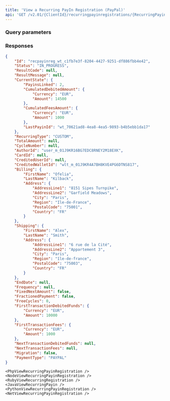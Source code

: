 ```yaml
---
title: 'View a Recurring PayIn Registration (PayPal)'  
api: 'GET /v2.01/{ClientId}/recurringpayinregistrations/{RecurringPayinRegistrationId}'  
---
```




### Query parameters  

<RecurringPayinRegistrationId />  

### Responses  

<AccordionGroup>

<Accordion title="200">  

<IdResponse />  

<Status15Response />  

<ResultCodeResponse />  

<ResultMessageResponse />  

<CurrentStateResponse />  

<RecurringType1Response />  

<TotalAmount1Response />  

<CycleNumber1Response />  

<AuthorIdResponse />  

<CardId2Response />  

<CreditedUserIdResponse />  

<CreditedWalletIdResponse />  

<Billing1Response />  

<Shipping2Response />  

<EndDate1Response />  

<Frequency1Response />  

<FixedNextAmount1Response />  

<FractionedPayment1Response />  

<FreeCycles1Response />  

<FirstTransactionDebitedFundsResponse />  

<FirstTransactionFeesResponse />  

<NextTransactionDebitedFundsResponse />  

<NextTransactionFeesResponse />  

<Migration1Response />

<PaymentType15Response />

</Accordion>

</AccordionGroup>  

<ResponseExample>  

```json 200  
{
    "Id": "recpayinreg_wt_c1fb7e3f-8204-4427-9251-df886fbb4e42",
    "Status": "IN_PROGRESS",
    "ResultCode": null,
    "ResultMessage": null,
    "CurrentState": {
        "PayinsLinked": 2,
        "CumulatedDebitedAmount": {
            "Currency": "EUR",
            "Amount": 14500
        },
        "CumulatedFeesAmount": {
            "Currency": "EUR",
            "Amount": 1000
        },
        "LastPayinId": "wt_70621ad8-4ea8-4ea5-9893-b4b5ebb1da17"
    },
    "RecurringType": "CUSTOM",
    "TotalAmount": null,
    "CycleNumber": null,
    "AuthorId": "user_m_01J9KR16BG7EDC8RNEY2M18EXK",
    "CardId": null,
    "CreditedUserId": null,
    "CreditedWalletId": "wlt_m_01J9KR4A7BH8KVE4PG6DTNS817",
    "Billing": {
        "FirstName": "Ofelia",
        "LastName": "Kilback",
        "Address": {
            "AddressLine1": "8151 Sipes Turnpike",
            "AddressLine2": "Garfield Meadows",
            "City": "Paris",
            "Region": "Ile-de-France",
            "PostalCode": "75001",
            "Country": "FR"
        }
    },
    "Shipping": {
        "FirstName": "Alex",
        "LastName": "Smith",
        "Address": {
            "AddressLine1": "6 rue de la Cité",
            "AddressLine2": "Appartement 3",
            "City": "Paris",
            "Region": "île-de-france",
            "PostalCode": "75003",
            "Country": "FR"
        }
    },
    "EndDate": null,
    "Frequency": null,
    "FixedNextAmount": false,
    "FractionedPayment": false,
    "FreeCycles": 0,
    "FirstTransactionDebitedFunds": {
        "Currency": "EUR",
        "Amount": 10000
    },
    "FirstTransactionFees": {
        "Currency": "EUR",
        "Amount": 1000
    },
    "NextTransactionDebitedFunds": null,
    "NextTransactionFees": null,
    "Migration": false,
    "PaymentType": "PAYPAL"
}
```  

</ResponseExample>  

<RequestExample> 
  
    <PhpViewRecurringPayinRegistration />
    <NodeViewRecurringPayinRegistration />
    <RubyViewRecurringRegistration />
    <JavaViewRecurringPayin />
    <PythonViewRecurringPayinRegistration />
    <NetViewRecurringPayinRegistration />
    
</RequestExample>